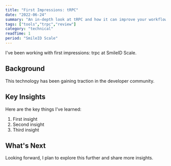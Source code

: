 ```yaml
---
title: "First Impressions: tRPC"
date: "2022-06-24"
summary: "An in-depth look at tRPC and how it can improve your workflow."
tags: ["tools","trpc","review"]
category: "technical"
readTime: 1
period: "SmileID Scale"
---
```


I've been working with first impressions: trpc at SmileID Scale.

## Background

This technology has been gaining traction in the developer community.

## Key Insights

Here are the key things I've learned:

1. First insight
2. Second insight
3. Third insight

## What's Next

Looking forward, I plan to explore this further and share more insights.

